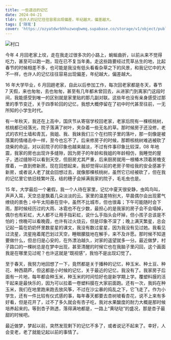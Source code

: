 ```yaml
---
title: 一些遥远的记忆
date: 2024-04-21
tldr: 也许人的记忆往往容易出现偏差，年纪越大，偏差越大。
tags: ['随笔']
cover: 'https://ozyatdwrbhhuzwoqbwmq.supabase.co/storage/v1/object/public/blog/hometown.jpg'
---
```


<img src="https://ozyatdwrbhhuzwoqbwmq.supabase.co/storage/v1/object/public/blog/hometown.jpg" alt="村口" />

今年 4 月回老家上坟，走在我走过很多次的小路上，蜿蜒曲折，以前从来不觉得吃力，甚至可以跑一跑，现在已不复当年勇。走这些路要经过荒草丛生的地，比起春节的时候相差不多，也可能是我没有低头看看杂草之下的风景，和我记忆中的大不一样，也许人的记忆往往容易出现偏差，年纪越大，偏差越大。

16 年大学毕业，6 月回趟老家，自此以后参加工作，每次回老家都是冬天，春节 7 天假，来也匆匆，去也匆匆，甚至有几年都未曾回去，从进家门到离家门这段时间，我能感受到唯一的区别就是家里贴的那几副对联。这些年也没有亲身感受过那里的季节变迁，关于四季轮回的记忆，我想大概停留在了初中时代甚至往前，一无所知的小学生时代。

有一年秋天，我还在上高中，国庆节从寄宿学校回老家，老家后院有一棵核桃树，核桃都已经落光，院子落满了树叶，夹杂着一些无名的草。那时候房子还没修，老式的农村土墙和青瓦，我姐、我、我妹我们三个在扫院子里的落叶，那一刻像是被落寞的情绪击中一样，至今也忘不了。后来修房子的时候，那颗核桃树难逃被砍了烧柴的命运，对以前院子的印象也越来越淡，不过有件事印象比较深，08 年地震，我家的房也出现许多缝隙，因为房子的年龄和我姐的年龄相仿，我睡觉的屋子，透过缝隙可以看到天空，但厨房尤其严重，后来厨房就用一根椿木顶着房檐支撑着，一直到修新房。现在回想起来，我却觉得以前的老房子带给我的安全感甚于新房，或者说人老了就会回想过去，就像那棵核桃树，虽然它已经被砍了，但在我的记忆里它依旧枝繁叶茂，结的穗子会掉满我家的院子，毛毛虫也是。

15 年，大学最后一个暑假，我一个人待在家里，记忆中夏天很安静，虫鸣鸟叫，声声入耳，天空总是飘着几朵淡淡的云。家里的温差特别大，早晨偶尔会出现雾气缭绕的景色；中午太阳悬在空中，虽然不比城市，但也很毒；下午可能随时会下雨，那时候经历过的大雨、冰雹也不在少数，最担心的是我家的房子会不会塌掉，偶尔也有彩虹，大人都不让用手指彩虹，说什么手指头会坏掉，但小孩子总该是不怕的；傍晚可以看晚霞，也许有过火烧云，但是印象不深了；晚上满天繁星，总会记起一篇在奶奶怀里数星星的课文，我没有数过星星，因为我没有见过她。我看见过流星，流星拖着尾巴划过天空，睡眼朦胧地在解手，来不及许愿。那时候不知道要做什么，但总归是心安的，在外漂泊越久，对家的遥望就多一分。最近做梦，村子路口的一棵树总是在梦中出现，甚至清醒的时候它也在我脑子里闪回，这个画面我是在哪里见过呢？也许这就是“既视感”，我怕不是出现幻觉了。

至于春天，我努力地回想了一下，竟然都是关于播种的记忆，种玉米、种土豆、种花、种西葫芦，但这都是小时候的记忆，关于最近的记忆，我没有了。我家房子后面有一片地，每年都会种玉米，种玉米的时间恰好也是新学期上学。覆塑料膜的活干起来是最快乐的，因为可以拉着一卷塑料膜在大家前面跑。还有一次，我妈在种玉米，我们在地里跑来跑去放风筝，不过在沙尘暴的捣乱之下，它飞走了。作为小学生，还有一件比较有仪式感的事，每年春天都要去杏树坡看杏花，说不上来有多好看，但是花开了，过不了多久就会有杏子吃，我对水果酸度的耐力大概是那时候培养起来的。等到杏子熟透，落得满地都是，一路上“黄哒哒”的盛况，那是杏子最甜的时候吧。

最近做梦，梦起以前，突然发现剩下的记忆不多了，或者说记不起来了。幸好，人会变老，老了就能记起以前的事情了。
